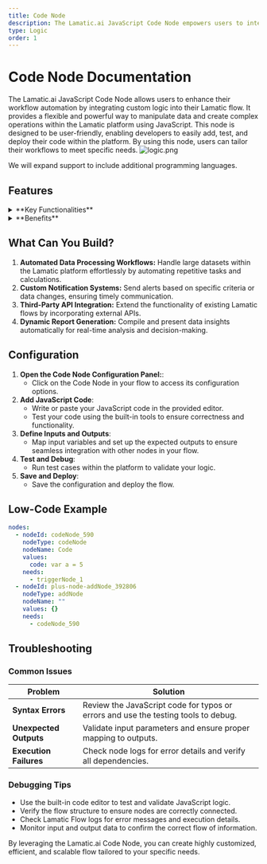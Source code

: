```yaml
---
title: Code Node
description: The Lamatic.ai JavaScript Code Node empowers users to integrate custom logic seamlessly into their workflows.
type: Logic
order: 1
---
```


# Code Node Documentation

The Lamatic.ai JavaScript Code Node allows users to enhance their workflow automation by integrating custom logic into their Lamatic flow. It provides a flexible and powerful way to manipulate data and create complex operations within the Lamatic platform using JavaScript. This node is designed to be user-friendly, enabling developers to easily add, test, and deploy their code within the platform. By using this node, users can tailor their workflows to meet specific needs.
![logic.png](./img/logic/logic.png)

<Callout type="info">
 We will expand support to include additional programming languages.
</Callout>

## Features

<details>
  <summary>**Key Functionalities**</summary>

  1. **Custom Logic Integration:** Seamlessly incorporate JavaScript code to create tailored workflows.  

  1. **Data Manipulation:** Process and transform large datasets dynamically within your flows.  

  1. **Third-Party API Support:** Extend your workflows by connecting to external APIs and services.  

  1. **Dynamic Report Generation:** Automate the creation of insightful reports based on real-time data.  

  1. **Testing and Deployment Tools:** Easily test and deploy JavaScript logic directly in the Lamatic platform.  

</details>

<details>
  <summary>**Benefits**</summary>

  1. **Enhanced Flow Customization:** Tailor flows to meet specific business or operational needs.  

  1. **Streamlined Automation:** Minimize manual intervention with robust, automated processes.  

  1. **Improved Efficiency:** Optimize workflows by integrating complex operations directly into your flows. 

  1. **Reduced Development Overhead:** Empower developers to build and deploy custom logic without external systems.  
  
  1. **Scalable Design:** Create reusable logic components that adapt to various use cases and scale with your needs.  

</details>

## What Can You Build?

1. **Automated Data Processing Workflows:** Handle large datasets within the Lamatic platform effortlessly by automating repetitive tasks and calculations.
1. **Custom Notification Systems:** Send alerts based on specific criteria or data changes, ensuring timely communication.
1. **Third-Party API Integration:** Extend the functionality of existing Lamatic flows by incorporating external APIs.
1. **Dynamic Report Generation:** Compile and present data insights automatically for real-time analysis and decision-making.

## Configuration

1. **Open the Code Node Configuration Panel:**:
   - Click on the Code Node in your flow to access its configuration options.
1. **Add JavaScript Code**:
   - Write or paste your JavaScript code in the provided editor.
   - Test your code using the built-in tools to ensure correctness and functionality.
1. **Define Inputs and Outputs**:
   - Map input variables and set up the expected outputs to ensure seamless integration with other nodes in your flow.
1. **Test and Debug**:
   - Run test cases within the platform to validate your logic.
1. **Save and Deploy**:
   - Save the configuration and deploy the flow.

## Low-Code Example

```yaml
nodes:
  - nodeId: codeNode_590
    nodeType: codeNode
    nodeName: Code
    values:
      code: var a = 5
    needs:
      - triggerNode_1
  - nodeId: plus-node-addNode_392806
    nodeType: addNode
    nodeName: ""
    values: {}
    needs:
      - codeNode_590
```

## Troubleshooting

### Common Issues

| **Problem**            | **Solution**                                                                       |
| ---------------------- | ---------------------------------------------------------------------------------- |
| **Syntax Errors**      | Review the JavaScript code for typos or errors and use the testing tools to debug. |
| **Unexpected Outputs** | Validate input parameters and ensure proper mapping to outputs.                    |
| **Execution Failures** | Check node logs for error details and verify all dependencies.                     |

### Debugging Tips

- Use the built-in code editor to test and validate JavaScript logic.
- Verify the flow structure to ensure nodes are correctly connected.
- Check Lamatic Flow logs for error messages and execution details.
- Monitor input and output data to confirm the correct flow of information.

By leveraging the Lamatic.ai Code Node, you can create highly customized, efficient, and scalable flow tailored to your specific needs.
